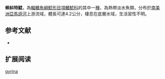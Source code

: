 {{Speciesbox
| name = 蝌蚪特鯰
| image = 
| image_width = 250px
| status = NE
| status_system = IUCN3.1
| genus = Tatia
| species = gyrina
| authority = Eigenmann & Allen, 1942
| synonyms = *''Centromochlus gyrinus '',Eigenmann & Allen, 1942 
*''Centromochlus creutzbergi '',Boeseman, 1953  
}}
'''蝌蚪特鯰'''，為[[輻鰭魚綱|輻鰭魚綱]][[鯰形目|鯰形目]][[項鰭鯰科|項鰭鯰科]]的其中一[[種|種]]，為熱帶淡水魚類，分布於[[南美洲|南美洲]][[亞馬遜河|亞馬遜河]]上游流域，體長可達4.2公分，棲息在底層水域，生活習性不明。
==参考文献==
*{{FishBase_species|genus=Tatia|species=gyrina|year=2015|month=5}}

== 扩展阅读 ==
{{refbegin}}
{{wikispecies-inline|Tatia gyrina|蝌蚪特鯰}}
{{refend}}
{{Taxonbar|from=Q5592213}}

[[Category:特鯰屬|gyrina]]